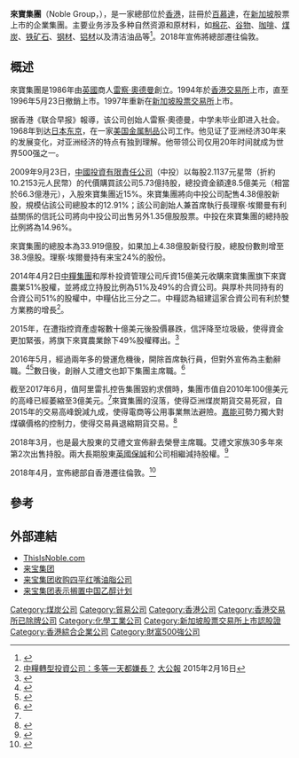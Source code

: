
{{noteTA
|1=zh-cn:理查德·埃尔曼; zh-tw:理察·埃爾曼; zh-hk:雷察·奧德曼; 
|2=zh-cn:埃尔曼; zh-tw:埃爾曼; zh-hk:奧德曼; zh-sg: 艾禮文
}}

{{Infobox company
| name = Noble Group Holdings Limited<br/>來寶集團
| native_name = 
| logo = [[File:Noble-group.svg|200px]]
| type = Private
| key_people = [[William_James_Randall_(CEO)|William James Randall (CEO)]]
| industry = [[Commodity_Trading|Commodity Trading]]
| products = [[能源|能源]]，[[金屬|金屬]]，[[物料|物料]]，[[物流|物流]]
| revenue = US$46 billion (2016)
| num_employees = 500 (2019)
| founder = [[理查德·埃爾曼|理查德·埃爾曼]]（Richard Samuel Elman）
| predecessor = Noble Group Ltd
| foundation = {{start date and age|1986}}
| location = {{HK}}
| homepage = [http://www.thisisnoble.com www.thisisnoble.com]
}}

'''來寶集團'''（Noble Group，{{sgx|N21}}），是一家總部位於[[香港|香港]]，註冊於[[百慕達|百慕達]]，在[[新加坡|新加坡]]股票上市的企業集團。主要业务涉及多种自然资源和原材料，如[[棉花|棉花]]、[[谷物|谷物]]、[[咖啡|咖啡]]、[[煤炭|煤炭]]、[[铁矿石|铁矿石]]、[[钢材|钢材]]、[[铝材|铝材]]以及清洁油品等<ref>{{Cite web |url=http://www.thisisnoble.com/about-us.html |title=來寶集團有限公司簡介 |access-date=2015-11-29 |archive-date=2022-01-30 |archive-url=https://web.archive.org/web/20220130011643/http://www.thisisnoble.com/about-us.html }}</ref>。2018年宣佈將總部遷往倫敦。

==概述==
來寶集團是1986年由[[英國|英國]]商人[[雷察·奧德曼|雷察·奧德曼]]創立。1994年於[[香港交易所|香港交易所]]上市，直至1996年5月23日撤銷上市。1997年重新在[[新加坡股票交易所|新加坡股票交易所]]上市。

据香港《联合早报》報導，该公司创始人雷察·奧德曼，中学未毕业即进入社会。1968年到达[[日本|日本]][[东京|东京]]，在一家[[美国|美国]][[金属制品|金属制品]]公司工作。他见证了亚洲经济30年来的发展变化，对亚洲经济的特点有独到理解。他带领公司仅用20年时间就成为世界500强之一。

2009年9月23日，[[中國投資有限責任公司|中國投資有限責任公司]]（中投）以每股2.1137元星幣（折約10.2153元人民幣）的代價購買該公司5.73億持股，總投資金額達8.5億美元（相當於66.3億港元），入股來寶集團近15%。來寶集團將向中投公司配售4.38億股新股，規模佔該公司總股本的12.91%；該公司創始人兼首席執行長理察·埃爾曼有利益關係的信託公司將向中投公司出售另外1.35億股股票。中投在來寶集團的總持股比例將為14.96%。

來寶集團的總股本為33.919億股，如果加上4.38億股新發行股，總股份數則增至38.3億股。理察·埃爾曼持有来宝24%的股份。

2014年4月2日[[中糧集團|中糧集團]]和厚朴投資管理公司斥資15億美元收購來寶集團旗下來寶農業51%股權，並將成立持股比例為51%及49%的合資公司。與厚朴共同持有的合資公司51%的股權中，中糧佔比三分之二。中糧認為組建這家合資公司有利於雙方業務的增長<ref>[http://finance.takungpao.com.hk/gscy/q/2015/0216/2923180_print.html 中糧轉型投資公司：多等一天都嫌長？] {{Wayback|url=http://finance.takungpao.com.hk/gscy/q/2015/0216/2923180_print.html |date=20160304190013 }}[[大公報|大公報]] 2015年2月16日</ref>。

2015年，在遭指控資產虛報數十億美元後股價暴跌，信評降至垃圾級，使得資金更加緊張，將旗下來寶農業餘下49%股權釋出。<ref>{{cite news|publisher=南華早報|date=2015年12月30日|accessdate=2018年4月8日|url=http://www.scmp.com/business/companies/article/1896650/noble-rating-cut-junk-commodities-continue-tumble|title=Noble rating cut to junk as commodities continue to tumble|language=en|author=Eric Ng|archive-date=2017年6月25日|archive-url=https://web.archive.org/web/20170625043245/http://www.scmp.com/business/companies/article/1896650/noble-rating-cut-junk-commodities-continue-tumble|dead-url=no}}</ref>

2016年5月，經過兩年多的營運危機後，開除首席執行員{{le|阿里雷扎|Yusuf Alireza}}，但對外宣佈為主動辭職。<ref name=sue1>{{cite news|publisher=Bloomberg|date=2017年7月14日|accessdate=2018年4月8日|url=https://www.bloomberg.com/news/articles/2017-06-14/ex-noble-group-ceo-alireza-sues-founder-elman-for-58-million|title=Ex-Noble Group’s CEO Alireza Sues Founder Elman for $58 Million|language=en|author=Jasmine Ng|archive-date=2017年10月21日|archive-url=https://web.archive.org/web/20171021163757/https://www.bloomberg.com/news/articles/2017-06-14/ex-noble-group-ceo-alireza-sues-founder-elman-for-58-million|dead-url=no}}</ref><ref>{{cite news|publisher=聯合早報|date=2016年5月30日|accessdate=2018年4月8日|url=http://www.zaobao.com.sg/finance/realtime/story20160530-623035|title=来宝首席执行长辞职|language=zh-sg|author=-{涂}-健強}}</ref>數日後，創辦人艾禮文也卸下集團主席職。<ref>{{cite news|publisher=聯合晚報|date=2016年6月4日|accessdate=2018年4月8日|url=http://www.zaobao.com.sg/finance/realtime/story20160530-623035|title=来宝首席执行长辞职|language=zh-sg|author=|archive-date=2020年6月23日|archive-url=https://web.archive.org/web/20200623061017/https://www.zaobao.com.sg/finance/realtime/story20160530-623035}}</ref>

截至2017年6月，值阿里雷扎控告集團毀約求償時，集團市值自2010年100億美元的高峰已經萎縮至3億美元。<ref name=sue1/>來寶集團的沒落，使得亞洲煤炭期貨交易死寂，自2015年的交易高峰銳減九成，使得電商等公用事業無法避險。[[嘉能可|嘉能可]]勢力獨大對煤礦價格的控制力，使得交易員退縮期貨交易。<ref>{{cite news|publisher=路透社|date=2017年10月23日|accessdate=2018年4月8日|url=https://cn.reuters.com/article/noble-asia-coal-drv-market-1023-idCNKBS1CS0N3|title=分析：来宝没落改由嘉能可独霸 亚洲期煤交易萎缩无市可“期”|language=zh-cn|author=蔡美珍、王琛、汪红英、张明钧、侯雪苹編譯|archive-date=2020年6月23日|archive-url=https://web.archive.org/web/20200623061017/https://cn.reuters.com/article/noble-asia-coal-drv-market-1023-idCNKBS1CS0N3}}</ref>

2018年3月，也是最大股東的艾禮文宣佈辭去榮譽主席職。艾禮文家族30多年來第2次出售持股。兩大長期股東[[英國保誠|英國保誠]]和{{tsl|en|Allan Gray Investment Management|Orbis Allan Gray}}公司相繼減持股權。<ref>{{cite news|publisher=聯合早報|date=2018年3月24日|accessdate=2018年4月8日|url=http://beltandroad.zaobao.com/beltandroad/news/story20180324-845320|title=来宝被印尼矿商起诉|language=zh-sg|author=|archive-date=2021年3月1日|archive-url=https://web.archive.org/web/20210301080514/https://beltandroad.zaobao.com/beltandroad/news/story20180324-845320}}</ref>

2018年4月，宣佈總部自香港遷往倫敦。<ref>{{cite news|publisher=新浪網|date=2018年4月7日|accessdate=2018年4月8日|url=http://finance.sina.com.cn/world/2018-04-07/doc-ifyvtmxc6101445.shtml|title=来宝集团：总部由中国香港迁至英国伦敦|language=zh-cn|author=|archive-date=2020年6月23日|archive-url=https://web.archive.org/web/20200623061032/http://finance.sina.com.cn/world/2018-04-07/doc-ifyvtmxc6101445.shtml}}</ref>

==參考==
{{reflist}}

==外部連結==
*[http://www.thisisnoble.com ThisIsNoble.com] {{Wayback|url=http://www.thisisnoble.com/ |date=20220423213713 }}
*[http://cuebjy.ddns.com.cn/DispPubInfo.asp?Sid=1946 来宝集团]{{dead link|date=2017年11月 |bot=InternetArchiveBot |fix-attempted=yes }}
*[http://business.sohu.com/20060206/n241686314.shtml 来宝集团收购四平红嘴油脂公司] {{Wayback|url=http://business.sohu.com/20060206/n241686314.shtml |date=20200623061107 }}
*[https://web.archive.org/web/20130713101431/http://www.bioon.com/biology/bioengery/276577.shtml 来宝集团表示搁置中国乙醇计划]

[[Category:煤炭公司|Category:煤炭公司]]
[[Category:貿易公司|Category:貿易公司]]
[[Category:香港公司|Category:香港公司]]
[[Category:香港交易所已除牌公司|Category:香港交易所已除牌公司]]
[[Category:化學工業公司|Category:化學工業公司]]
[[Category:新加坡股票交易所上市認股證|Category:新加坡股票交易所上市認股證]]
[[Category:香港綜合企業公司|Category:香港綜合企業公司]]
[[Category:財富500強公司|Category:財富500強公司]]